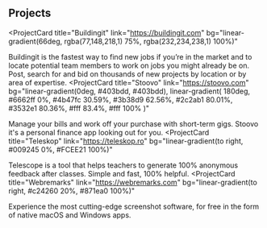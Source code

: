 ## Projects

<ProjectCard
  title="Buildingit"
  link="https://buildingit.com"
  bg="linear-gradient(66deg, rgba(77,148,218,1) 75%, rgba(232,234,238,1) 100%)"
>
 Buildingit is the fastest way to find new jobs if you’re in the market and to locate potential team members to work on jobs you might already be on. 
 Post, search for and bid on thousands of new projects by location or by area of expertise.
</ProjectCard>
<ProjectCard
  title="Stoovo"
  link="https://stoovo.com"
  bg="linear-gradient(0deg, #403bdd, #403bdd),
    linear-gradient(
      180deg,
      #6662ff 0%,
      #4b47fc 30.59%,
      #3b38d9 62.56%,
      #2c2ab1 80.01%,
      #3532e1 80.36%,
      #fff 83.4%,
      #fff 100%
    )"
  
>
   Manage your bills and work off your purchase with short-term gigs. Stoovo it's a personal finance app looking out for you.
</ProjectCard>
<ProjectCard
  title="Teleskop"
  link="https://teleskop.ro"
  bg="linear-gradient(to right, #009245 0%, #FCEE21 100%)"
>
  Telescope is a tool that helps teachers to generate 100% anonymous feedback after classes. Simple and fast, 100% helpful.
</ProjectCard>
<ProjectCard
  title="Webremarks"
  link="https://webremarks.com"
  bg="linear-gradient(to right, #c24260 20%, #871ea0 100%)"
>
 Experience the most cutting-edge screenshot software, for free in the form of native macOS and Windows apps.
</ProjectCard>
